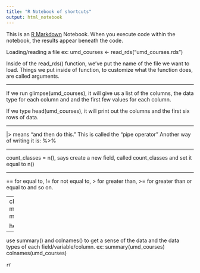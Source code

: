 ```yaml
---
title: "R Notebook of shortcuts"
output: html_notebook
---
```


This is an [R Markdown](http://rmarkdown.rstudio.com) Notebook. When you execute code within the notebook, the results appear beneath the code. 

Loading/reading a file
ex:
umd_courses <- read_rds("umd_courses.rds")

Inside of the read_rds() function, we’ve put the name of the file we want to load. Things we put inside of function, to customize what the function does, are called arguments.

---

If we run glimpse(umd_courses), it will give us a list of the columns, the data type for each column and and the first few values for each column.

If we type head(umd_courses), it will print out the columns and the first six rows of data.

----

|> means “and then do this.” This is called the “pipe operator” 
Another way of writing it is: %>%


----

count_classes = n(), says create a new field, called count_classes and set it equal to n()

---

== for equal to, != for not equal to, > for greater than, >= for greater than or equal to and so on.



--
change char to number
ex:
maryland_expenses <- maryland_expenses |> mutate(expenditure_date=mdy(expenditure_date))

head(maryland_expenses)


---
use summary() and colnames() to get a sense of the data and the data types of each field/variable/column. 
ex:
summary(umd_courses)
colnames(umd_courses)





```r

```r

